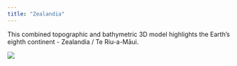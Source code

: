 ```yaml
---
title: "Zealandia"
---
```


This combined topographic and bathymetric 3D model highlights the Earth's eighth continent - Zealandia / Te Riu-a-Māui.

![](images/zealandia.jpeg)
